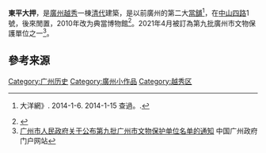{{文物保护单位
| 级别 = 市县级
| 省名 = 广东省
| 市/县名 = 广州市
| 图片 = 
| 名称 = 東平大押舊址
| 编号 = 9-2
| 分类 = 近现代重要史迹及代表性建筑
| 所在 = 越秀區中山四路1號
| 时代 = 民國
| 登录 = 2021年4月
}}
'''東平大押'''，是[[广州市|廣州]][[越秀山|越秀]]一棟[[清朝|清代]]建築，是以前廣州的第二大[[典當業|當舖]]<ref>{{Cite news|url=http://news.dayoo.com/guangzhou/201401/06/73437_34388140.htm|title=「宝生大押」又掀波澜：网友质疑有人公然违建|date=2014-01-06|work=[[大洋網|大洋網]]|accessdate=2014-01-15|deadurl=yes|archiveurl=https://web.archive.org/web/20140820200340/http://news.dayoo.com/guangzhou/201401/06/73437_34388140.htm|archivedate=2014-08-20}}大洋網<span>》. 2014-1-6.</span> <span>2014-1-15 查過。.</span></ref>，在[[中山路|中山四路]]1號，後來閒置，2010年改为典當博物館<ref>{{Cite web|url=http://www.ycwb.com/ePaper/ycwb/html/2010-08/10/content_895621.htm|title=东平大押意外火爆|accessdate=2014-01-15|date=2010-08-10|publisher=[[羊城晚報|羊城晚報]]集團|deadurl=yes|archiveurl=https://web.archive.org/web/20160312121922/http://www.ycwb.com/ePaper/ycwb/html/2010-08/10/content_895621.htm|archivedate=2016-03-12}}</ref>。2021年4月被訂為第九批廣州市文物保護單位之一<ref>[http://www.gz.gov.cn/zfjg/gzsrmzfbgt/qtwj/content/post_7201896.htmll 广州市人民政府关于公布第九批广州市文物保护单位名单的通知] 中国广州政府门户网站</ref>。

== 參考来源 ==
{{Reflist}}
[[Category:广州历史|Category:广州历史]]
[[Category:廣州小作品|Category:廣州小作品]]
[[Category:越秀区|Category:越秀区]]